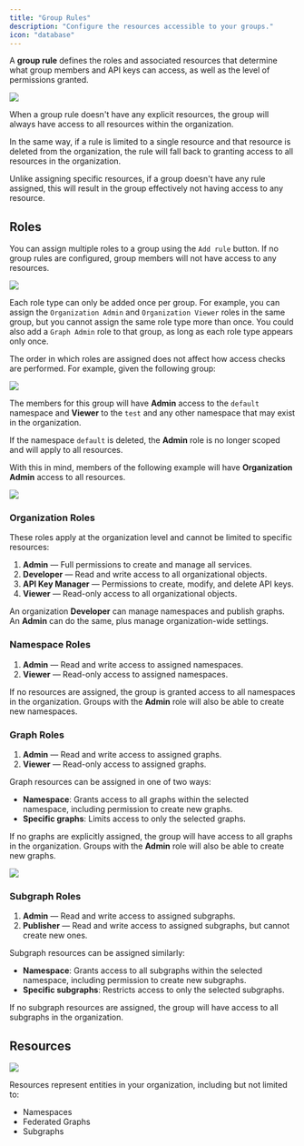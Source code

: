 ```yaml
---
title: "Group Rules"
description: "Configure the resources accessible to your groups."
icon: "database"
---
```


A **group rule** defines the roles and associated resources that determine what group members and API keys can access, as well as the level of permissions granted.

<Frame caption="Group with no rules">
    <img src="/images/studio/group-rules.png" />
</Frame>

When a group rule doesn't have any explicit resources, the group will always have access to all resources within the organization.

In the same way, if a rule is limited to a single resource and that resource is deleted from the organization, the rule will fall back to granting access to all resources in the organization.

<Note>
    Unlike assigning specific resources, if a group doesn't have any rule assigned, this will result in the group effectively not having access to any resource.
</Note>

## Roles

You can assign multiple roles to a group using the `Add rule` button. If no group rules are configured, group members will not have access to any resources.

<Frame caption="Role selector">
    <img src="/images/studio/group-role-selector.png" />
</Frame>

Each role type can only be added once per group. For example, you can assign the `Organization Admin` and `Organization Viewer` roles in the same group, but you cannot assign the same role type more than once. You could also add a `Graph Admin` role to that group, as long as each role type appears only once.

The order in which roles are assigned does not affect how access checks are performed. For example, given the following group:

<Frame>
    <img src="/images/studio/group-example1.png" />
</Frame>

The members for this group will have **Admin** access to the `default` namespace and **Viewer** to the `test` and any other namespace that may exist in the organization.

If the namespace `default` is deleted, the **Admin** role is no longer scoped and will apply to all resources.

With this in mind, members of the following example will have **Organization Admin** access to all resources.

<Frame>
    <img src="/images/studio/group-example2.png"/>
</Frame>

### Organization Roles

These roles apply at the organization level and cannot be limited to specific resources:

1. **Admin** — Full permissions to create and manage all services.
2. **Developer** — Read and write access to all organizational objects.
3. **API Key Manager** — Permissions to create, modify, and delete API keys.
4. **Viewer** — Read-only access to all organizational objects.

An organization **Developer** can manage namespaces and publish graphs. An **Admin** can do the same, plus manage organization-wide settings.

### Namespace Roles

1. **Admin** — Read and write access to assigned namespaces.
2. **Viewer** — Read-only access to assigned namespaces.

If no resources are assigned, the group is granted access to all namespaces in the organization. Groups with the **Admin** role will also be able to create new namespaces.

### Graph Roles

1. **Admin** — Read and write access to assigned graphs.
2. **Viewer** — Read-only access to assigned graphs.

Graph resources can be assigned in one of two ways:

- **Namespace**: Grants access to all graphs within the selected namespace, including permission to create new graphs.
- **Specific graphs**: Limits access to only the selected graphs.

If no graphs are explicitly assigned, the group will have access to all graphs in the organization. Groups with the **Admin** role will also be able to create new graphs.

<Frame caption="Graph resource selector">
    <img src="/images/studio/group-graph-resource-selector.png" />
</Frame>

### Subgraph Roles

1. **Admin** — Read and write access to assigned subgraphs.
2. **Publisher** — Read and write access to assigned subgraphs, but cannot create new ones.

Subgraph resources can be assigned similarly:

- **Namespace**: Grants access to all subgraphs within the selected namespace, including permission to create new subgraphs.
- **Specific subgraphs**: Restricts access to only the selected subgraphs.

If no subgraph resources are assigned, the group will have access to all subgraphs in the organization.

## Resources

<Frame caption="Graph resource selector">
    <img src="/images/studio/update-group-screen.png" />
</Frame>

Resources represent entities in your organization, including but not limited to:

- Namespaces
- Federated Graphs
- Subgraphs
